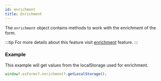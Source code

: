 ```yaml
---
id: enrichment
title: Enrichment
---
```



The `enrichment` object contains methods to work with the enrichment of the form.

:::tip
For more details about this feature visit [enrichment](/forms/features/enrichment) feature.
:::

<WindowObject name="Enrichment" filter="enrichment" />

### Example

This example will get values from the localStorage used for enrichment.

```js
window?.esForms?.enrichment?.getLocalStorage();
```

